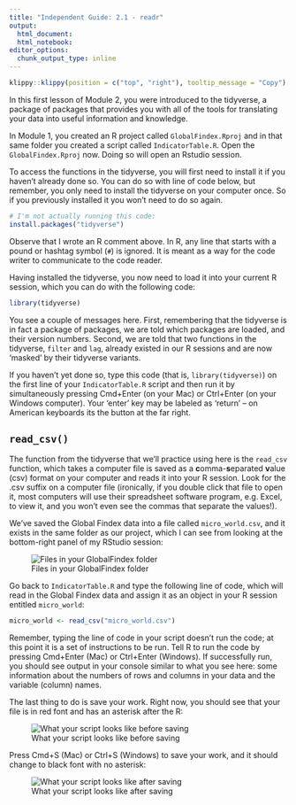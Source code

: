 ```yaml
---
title: "Independent Guide: 2.1 - readr"
output: 
  html_document:
  html_notebook:
editor_options: 
  chunk_output_type: inline
---
```


```r
klippy::klippy(position = c("top", "right"), tooltip_message = "Copy")
```

In this first lesson of Module 2, you were introduced to the tidyverse, a package
of packages that provides you with all of the tools for translating your data
into useful information and knowledge. 

In Module 1, you created an R project called `GlobalFindex.Rproj` and in that same
folder you created a script called `IndicatorTable.R`. Open the `GlobalFindex.Rproj`
now. Doing so will open an Rstudio session. 

To access the functions in the tidyverse, you will first need to install it
if you haven't already done so. You can do so with line of code below, but 
remember, you only need to install the tidyverse on your computer once. So 
if you previously installed it you won't need to do so again. 

```r
# I'm not actually running this code:
install.packages("tidyverse")
```

Observe that I wrote an R comment above. In R, any line that starts with a pound
or hashtag symbol (`#`) is ignored. It is meant as a way for the code writer
to communicate to the code reader.

Having installed the tidyverse, you now need to load it into your current R session,
which you can do with the following code:

```r
library(tidyverse)
```

You see a couple of messages here. First, remembering that the tidyverse is in
fact a package of packages, we are told which packages are loaded, and their version numbers. Second, we are told that two functions in the tidyverse, `filter` and `lag`, already
existed in our R sessions and are now 'masked' by their tidyverse variants.  

If you haven't yet done so, type this code (that is, `library(tidyverse)`) on the first line of your `IndicatorTable.R` script and then run it by simultaneously pressing Cmd+Enter (on your Mac) or Ctrl+Enter (on your Windows computer). Your 'enter' key may be labeled as 'return' -- on American keyboards its the button at the far right. 

## `read_csv()`

The function from the tidyverse that we'll practice using here is the `read_csv`
function, which takes a computer file is saved as a **c**omma-**s**eparated **v**alue (csv)
format on your computer and reads it into your R session. Look for the .csv suffix
on a computer file (ironically, if you double click that file to open it, most 
computers will use their spreadsheet software program, e.g. Excel, to view it, 
and you won't even see the commas that separate the values!).

We've saved the Global Findex data into a file called `micro_world.csv`, and it 
exists in the same folder as our project, which I can see from looking at the 
bottom-right panel of my RStudio session:


![Files in your GlobalFindex folder](project_files.png)


Go back to `IndicatorTable.R` and type the following line of code, which will
read in the Global Findex data and assign it as an object in your R session entitled
`micro_world`:

```r
micro_world <- read_csv("micro_world.csv")
```

Remember, typing the line of code in your script doesn't run the code; at this 
point it is a set of instructions to be run. Tell R to run the code by pressing
Cmd+Enter (Mac) or Ctrl+Enter (Windows). If successfully run, you should see 
output in your console similar to what you see here: some information
about the numbers of rows and columns in your data and the variable (column) names. 

The last thing to do is save your work. Right now, you should see that your 
file is in red font and has an asterisk after the R:

![What your script looks like before saving](unsaved_script.png)


Press Cmd+S (Mac) or Ctrl+S (Windows) to save your work, and it should change to
black font with no asterisk:

![What your script looks like after saving](saved_script.png)
